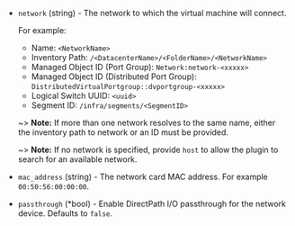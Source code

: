 <!-- Code generated from the comments of the NIC struct in builder/vsphere/iso/step_create.go; DO NOT EDIT MANUALLY -->

- `network` (string) - The network to which the virtual machine will connect.
  
  For example:
  
  - Name: `<NetworkName>`
  - Inventory Path: `/<DatacenterName>/<FolderName>/<NetworkName>`
  - Managed Object ID (Port Group): `Network:network-<xxxxx>`
  - Managed Object ID (Distributed Port Group): `DistributedVirtualPortgroup::dvportgroup-<xxxxx>`
  - Logical Switch UUID: `<uuid>`
  - Segment ID: `/infra/segments/<SegmentID>`
  
  ~> **Note:** If more than one network resolves to the same name, either
  the inventory path to network or an ID must be provided.
  
  ~> **Note:** If no network is specified, provide `host` to allow the
  plugin to search for an available network.

- `mac_address` (string) - The network card MAC address. For example `00:50:56:00:00:00`.

- `passthrough` (\*bool) - Enable DirectPath I/O passthrough for the network device.
  Defaults to `false`.

<!-- End of code generated from the comments of the NIC struct in builder/vsphere/iso/step_create.go; -->
